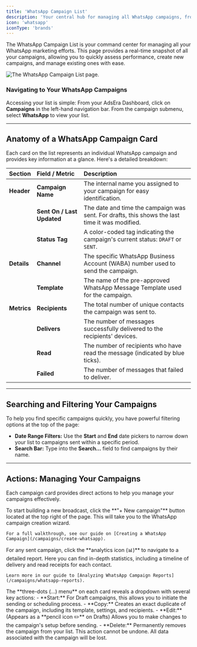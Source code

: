 ```yaml
---
title: 'WhatsApp Campaign List'
description: 'Your central hub for managing all WhatsApp campaigns, from drafts to sent, and monitoring their performance at a glance.'
icon: 'whatsapp'
iconType: 'brands'
---
```


The WhatsApp Campaign List is your command center for managing all your WhatsApp marketing efforts. This page provides a real-time snapshot of all your campaigns, allowing you to quickly assess performance, create new campaigns, and manage existing ones with ease.

![The WhatsApp Campaign List page.](https://sgp1.digitaloceanspaces.com/whatsera/037e00ca-9d02-416c-85ca-c976907d2209_camp_wa_list.png)

### Navigating to Your WhatsApp Campaigns
Accessing your list is simple:
<Steps>
    <Step title="Select Campaigns">From your AdsEra Dashboard, click on **Campaigns** in the left-hand navigation bar.</Step>
    <Step title="Choose WhatsApp">From the campaign submenu, select **WhatsApp** to view your list.</Step>
</Steps>

---

## Anatomy of a WhatsApp Campaign Card

Each card on the list represents an individual WhatsApp campaign and provides key information at a glance. Here's a detailed breakdown:

| Section | Field / Metric | Description |
| :--- | :--- | :--- |
| **Header** | **Campaign Name** | The internal name you assigned to your campaign for easy identification. |
| | **Sent On / Last Updated** | The date and time the campaign was sent. For drafts, this shows the last time it was modified. |
| | **Status Tag** | A color-coded tag indicating the campaign's current status: `DRAFT` or `SENT`. |
| **Details** | **Channel** | The specific WhatsApp Business Account (WABA) number used to send the campaign. |
| | **Template** | The name of the pre-approved WhatsApp Message Template used for the campaign. |
| **Metrics** | **Recipients** | The total number of unique contacts the campaign was sent to. |
| | **Delivers** | The number of messages successfully delivered to the recipients' devices. |
| | **Read**| The number of recipients who have read the message (indicated by blue ticks). |
| | **Failed**| The number of messages that failed to deliver. |

---

## Searching and Filtering Your Campaigns

To help you find specific campaigns quickly, you have powerful filtering options at the top of the page:

- **Date Range Filters:** Use the **Start** and **End** date pickers to narrow down your list to campaigns sent within a specific period.
- **Search Bar:** Type into the **Search...** field to find campaigns by their name.

---

## Actions: Managing Your Campaigns

Each campaign card provides direct actions to help you manage your campaigns effectively.

<AccordionGroup>
  <Accordion title="Creating a New WhatsApp Campaign">
    To start building a new broadcast, click the **"+ New campaign"** button located at the top right of the page. This will take you to the WhatsApp campaign creation wizard.
    
    For a full walkthrough, see our guide on [Creating a WhatsApp Campaign](/campaigns/create-whatsapp).
  </Accordion>
  <Accordion title="Viewing a Detailed Report (Analytics)">
    For any sent campaign, click the **analytics icon (📊)** to navigate to a detailed report. Here you can find in-depth statistics, including a timeline of delivery and read receipts for each contact.
    
    Learn more in our guide to [Analyzing WhatsApp Campaign Reports](/campaigns/whatsapp-reports).
  </Accordion>
  <Accordion title="Using the More Options (⋮) Menu">
    The **three-dots (...) menu** on each card reveals a dropdown with several key actions:
    - **Start:** For Draft campaigns, this allows you to initiate the sending or scheduling process.
    - **Copy:** Creates an exact duplicate of the campaign, including its template, settings, and recipients.
    - **Edit:** (Appears as a **pencil icon ✏️** on Drafts) Allows you to make changes to the campaign's setup before sending.
    - **Delete:** Permanently removes the campaign from your list.
      <Warning>This action cannot be undone. All data associated with the campaign will be lost.</Warning>
  </Accordion>
</AccordionGroup>